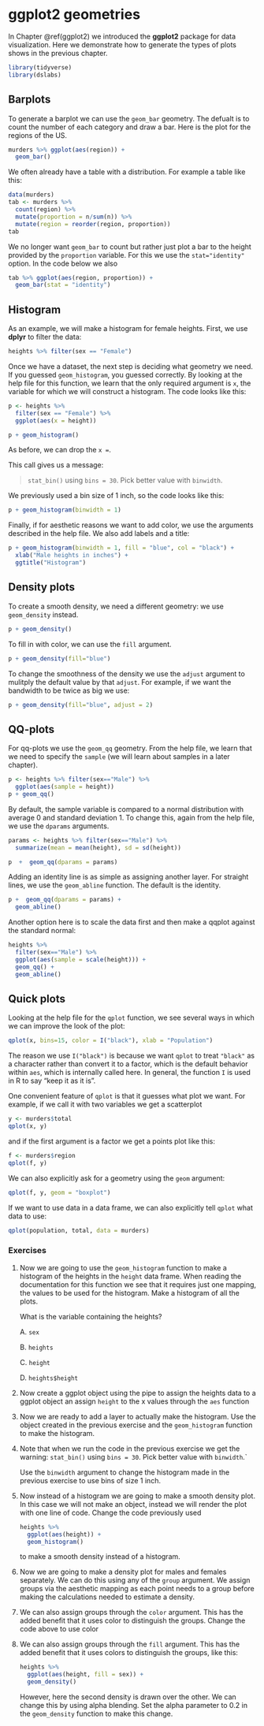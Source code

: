 # ggplot2 geometries {#other-geometries}

In Chapter \@ref(ggplot2) we introduced the __ggplot2__ package for data visualization. Here we demonstrate how to generate the types of plots shows in the previous chapter.

```r
library(tidyverse)
library(dslabs)
```

## Barplots

To generate a barplot we can use the `geom_bar` geometry. The defualt is to count the number of each category and draw a bar. Here is the plot for the regions of the US.

```r
murders %>% ggplot(aes(region)) + 
  geom_bar()
```

We often already have a table with a distribution. For example a table like this:

```r
data(murders)
tab <- murders %>% 
  count(region) %>% 
  mutate(proportion = n/sum(n)) %>%
  mutate(region = reorder(region, proportion))
tab
```

We no longer want `geom_bar` to count but rather just plot a bar to the height provided by the `proportion` variable. For this we use the `stat="identity"` option. In the code below we also

```r
tab %>% ggplot(aes(region, proportion)) + 
  geom_bar(stat = "identity")
```

## Histogram 

As an example, we will make a histogram for female heights. First, we use __dplyr__ to filter the data:

```r
heights %>% filter(sex == "Female")
```

Once we have a dataset, the next step is deciding what geometry we need. If you guessed `geom_histogram`, you guessed correctly. By looking at the help file for this function, we learn that the only required argument is `x`, the variable for which we will construct a histogram. The code looks like this:

```r
p <- heights %>% 
  filter(sex == "Female") %>% 
  ggplot(aes(x = height)) 

p + geom_histogram()
```

As before, we can drop the `x =`.

This call gives us a message:

> `stat_bin()` using `bins = 30`. Pick better value with
`binwidth`.
 
We previously used a bin size of 1 inch, so the code looks like this:

```r
p + geom_histogram(binwidth = 1)
```

Finally, if for aesthetic reasons we want to add color, we use the arguments described in the help file. We also add labels and a title:

```r
p + geom_histogram(binwidth = 1, fill = "blue", col = "black") +
  xlab("Male heights in inches") + 
  ggtitle("Histogram")
```

## Density plots

To create a smooth density, we need a different geometry: we use `geom_density` instead. 

```r
p + geom_density()
```

To fill in with color, we can use the `fill` argument.

```r
p + geom_density(fill="blue")
```

To change the smoothness of the density we use the `adjust` argument to mulitply the default value by that `adjust`. For example, if we want the bandwidth to be twice as big we use:


```r
p + geom_density(fill="blue", adjust = 2)
```

## QQ-plots 

For qq-plots we use the `geom_qq` geometry. From the help file, we learn that we need to specify the `sample` (we will learn about samples in a later chapter). 

```r
p <- heights %>% filter(sex=="Male") %>%
  ggplot(aes(sample = height)) 
p + geom_qq()
```

By default, the sample variable is compared to a normal distribution with average 0 and standard deviation 1. To change this, again from the help file, we use the `dparams` arguments. 

```r
params <- heights %>% filter(sex=="Male") %>%
  summarize(mean = mean(height), sd = sd(height))

p  +  geom_qq(dparams = params)
```

Adding an identity line is as simple as assigning another layer. For straight lines, we use the `geom_abline` function. The default is the identity.

```r
p +  geom_qq(dparams = params) + 
  geom_abline()
```

Another option here is to scale the data first and then make a qqplot against the standard normal:

```r
heights %>% 
  filter(sex=="Male") %>%
  ggplot(aes(sample = scale(height))) + 
  geom_qq() +
  geom_abline()
```

## Quick plots

Looking at the help file for the `qplot` function, we see several ways in which we can improve the look of the plot:

```r
qplot(x, bins=15, color = I("black"), xlab = "Population")
```

The reason we use `I("black")` is because we want `qplot` to treat `"black"` as a character rather than convert it to a factor, which is the default behavior within `aes`, which is internally called here. In general, the function `I` is used in R to say "keep it as it is".

One convenient feature of `qplot` is that it guesses what plot we want. For example, if we call it with two variables we get a scatterplot

```r
y <- murders$total
qplot(x, y)
```

and if the first argument is a factor we get a points plot like this:

```r
f <- murders$region
qplot(f, y)
```

We can also explicitly ask for a geometry using the `geom` argument:

```r
qplot(f, y, geom = "boxplot")
```

If we want to use data in a data frame, we can also explicitly tell `qplot` what data to use:

```r
qplot(population, total, data = murders)
```

### Exercises 


1. Now we are going to use the `geom_histogram` function to make a histogram of the heights in the `height` data frame. When reading the documentation for this function we see that it requires just one mapping, the values to be used for the histogram. Make a histogram of all the plots. 

    What is the variable containing the heights?

    A. `sex`
  
    B. `heights`
    
    C. `height`

    D. `heights$height`

2. Now create a ggplot object using the pipe to assign the heights data to a ggplot object an assign `height` to the x values through the `aes` function

3. Now we are ready to add a layer to actually make the histogram. Use the object created in the previous exercise and the `geom_histogram` function to make the histogram.

4. Note that when we run the code in the previous exercise we get the warning:
`stat_bin()` using `bins = 30`. Pick better value with `binwidth`.`

    Use the `binwidth` argument to change the histogram made in the previous exercise to use bins of size 1 inch. 

5. Now instead of a histogram we are going to make a smooth density plot. In this case we will not make an object, instead we will render the plot with one line of code. Change the code previously used

    ```r
    heights %>% 
      ggplot(aes(height)) +
      geom_histogram()
    ```

    to make a smooth density instead of a histogram.


6. Now we are going to make a density plot for males and females separately. We can do this using any of the `group` argument. We assign groups via the aesthetic mapping as each point needs to a group before making the calculations needed to estimate a density.

7. We can also assign groups through the `color` argument. This has the added benefit that it uses color to distinguish the groups. Change the code above to use color

8. We can also assign groups through the `fill` argument. This has the added benefit that it uses colors to distinguish the groups, like this:


    ```r
    heights %>% 
      ggplot(aes(height, fill = sex)) + 
      geom_density() 
    ```

    However, here the second density is drawn over the other. We can change this by using alpha blending. Set the alpha parameter to 0.2 in the `geom_density` function to make this change.












